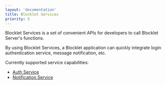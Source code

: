 ```yaml
---
layout: 'documentation'
title: Blocklet Services
priority: 5
---
```


Blocklet Services is a set of convenient APIs for developers to call Blocklet Server's functions.

By using Blocklet Services, a Blocklet application can quickly integrate login authentication service, message notification, etc.

Currently supported service capabilities:

- [Auth Service](/services/auth-service)
- [Notification Service](/services/notification-service)
